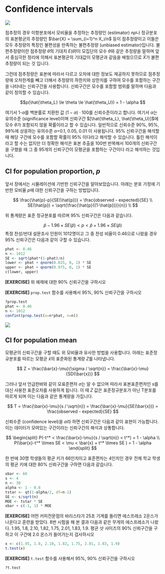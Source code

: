 
# Confidence intervals

![](images/09/statistical_inference.png)

점추정의 경우 이항분포에서 모비율을 추정하는 추정량인 (estimator) $np$나 정규분포의 표본평균의 추정량인 $\bar{X} = \sum_{i=1}^n X_i/n$ 등이 점추정량이고 이들은 모두 추정량의 특징인 불편성을 만족하는 불편추정량 (unbiased estimator)입니다. 불편추정량이란 점추정량 $\hat{\theta}$의 기대치 $E(\hat{\theta})$이 모집단의 모수 $\theta$와 같은 추정량을 말하며 앞서 중심극한 정리에 의해서 표본평균의 기대값이 모평균과 같음을 배웠으므로 $\bar{X}$가 불편추정량이 되는 것 입니다. 

그런데 점추정량은 표본에 따라서 다르고 오차에 대한 정보도 제공하지 못하므로 점추정량에 오차한계를 빼고 더해서 추정량의 하한치와 상한치를 구하여 모수를 포함하는 구간을 나타내는 신뢰구간을 사용합니다. 신뢰구간은 모수를 포함할 범위를 말하며 다음과 같이 정의할 수 있습니다. 


$$p(\hat{\theta_L} \le \theta \le \hat{\theta_U}) = 1 - \alpha $$

여기서 1-$\alpha$를 백분률로 치환한 값 $(1-\alpha)\cdot 100%$를 신뢰수준이라고 합니다. 여기서 $\alpha$는 유의수준 (significance level)이며 신뢰구간 $[\hat{\theta_L}, \hat{\theta_U}]$에 모수 $\theta$가 포함되지 않을 확률이라고 할 수 있습니다. 일반적으로 신뢰수준 90%, 95%, 99%에 상응하는 유의수준 $\alpha$=0.1, 0.05, 0.01 이 사용됩니다. 95% 신뢰구간을 해석할 때 해당 구간에 모수를 포함할 확률이 95% 이다라고 해석할 수 있습니다. 틀린 해석이라고 할 수는 없지만 더 정확한 해석은 표본 추출을 100번 반복해서 100개의 신뢰구간을 구했을 때 그 중 95개의 신뢰구간이 모평균을 포함하는 구간이다 라고 해석하는 것입니다. 


## CI for population proportion, $p$

앞서 장에서는 시뮬레이션에 기반한 신뢰구간을 알아보았습니다. 아래는 분포 가정에 기반한 모비율 $p$에 대한 신뢰구간을 구하는 방법입니다. 

$$
\frac{\hat{p}-p}{SE(\hat{p})} = \frac{observed - expected}{SE} \\
SE(\hat{p}) = \sqrt{\frac{\hat{p}{(1-\hat{p})}}{n}} \\
$$

위 통계량은 표준 정규분포를 따르며 95% 신뢰구간은 다음과 같습니다. 

$$
\hat{p}-1.96 \times SE(\hat{p}) < p < \hat{p}+1.96 \times SE(\hat{p}) 
$$
특정 찬성/반대 설문조사 인원이 1012명이고 그 중 찬성 비율이 0.46으로 나왔을 경우 95% 신뢰구간은 다음과 같이 구할 수 있습니다. 


```r
phat <- 0.46
n <- 1012
SE <- sqrt(phat*(1-phat)/n)
lower <- phat + qnorm(0.025, 0, 1) * SE
upper <- phat + qnorm(0.975, 0, 1) * SE
c(lower, upper)
```

**[EXERCISE]** 위 예제에 대한 90% 신뢰구간을 구하시오


**[EXERCISE]** ```prop.test``` 함수를 사용해서 95%, 90% 신뢰구간을 구하시오 

```r
?prop.test
phat <- 0.46
n <- 1012
confint(prop.test(x=n*phat, n=n))

```



![](images/08/01.PNG)


## CI for population mean

모평균의 신뢰구간을 구할 때도 위 모비율과 유사한 방법을 사용합니다. 아래는 표준정규분포를 따르는 모평균 $\bar{x}$의 표준화된 통계량 $Z$를 나타냅니다. 

$$
Z = \frac{\bar{x}-\mu}{\sigma / \sqrt{n}} = \frac{\bar{x}-\mu}{SD(\bar{x})} 
$$

그러나 앞서 언급한바와 같이 모표준편차 $\sigma$는 알 수 없으며 따라서 표본표준편차인 $s$를 대신 사용한 표준오차를 사용하게 됩니다. 이 때 $Z$ 값은 표준정규분포가 아닌 T분포를 따르게 되며 이는 다음과 같은 통계량을 가집니다. 

$$
T = \frac{\bar{x}-\mu}{s / \sqrt{n}} = \frac{\bar{x}-\mu}{SE(\bar{x})} = \frac{observed - expected}{SE}
$$

신뢰수준 (confidence level)을 $\alpha$라 하면 신뢰구간은 다음과 같이 표현이 가능합니다. 이는 데이터가 모여있는 구간이라는 신뢰구간의 해석과 상통합니다. 

$$
\begin{split}
P(-t^* < \frac{\bar{x}-\mu}{s / \sqrt{n}} < t^*) = 1 - \alpha \\
P(\bar{x}-t^* \times SE < \mu < \bar{x} + t^* \times SE ) = 1 - \alpha 
\end{split}
$$


한 반에 30명 학생들의 평균 키가 66인치이고 표준편차는 4인치인 경우 전체 학교 학생의 평균 키에 대한 80% 신뢰구간을 구하면 다음과 같습니다. 

```r
xbar <- 66 
s <- 4
n <- 30
alpha <- 1 - 0.8
tstar <- qt(1-alpha/2, df=n-1)
SE <- s/sqrt(n)
MOE <- tstar * SE
xbar + c(-1, 1) * MOE
```



**[EXERCISE]** 어떤 커피전문점의 바리스타가 25초 기계를 돌리면 에스프레소 2온스가 나온다고 훈련을 받았다. 8번 시험을 해 본 결과 다음과 같은 무게의 에스프레소가 나왔다. 1.95, 1.8, 2.10, 1.82, 1.75, 2.01, 1.83, 1.9. 평균 샷 사이즈의 90% 신뢰구간을 구하고 이 구간에 2.0 온스가 들어가는지 검사하시오

```r
x <- c(1.95, 1.8, 2.10, 1.82, 1.75, 2.01, 1.83, 1.9)
t.test(x)
```



**[EXERCISE]** ```t.test``` 함수를 사용해서 95%, 90% 신뢰구간을 구하시오 

```r
?t.test
```






